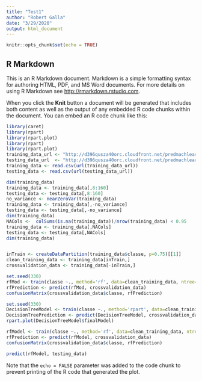 ```yaml
---
title: "Test1"
author: "Robert Galla"
date: "3/29/2020"
output: html_document
---
```


```r
knitr::opts_chunk$set(echo = TRUE)
```

## R Markdown

This is an R Markdown document. Markdown is a simple formatting syntax for authoring HTML, PDF, and MS Word documents. For more details on using R Markdown see <http://rmarkdown.rstudio.com>.

When you click the **Knit** button a document will be generated that includes both content as well as the output of any embedded R code chunks within the document. You can embed an R code chunk like this:

```r
library(caret)
library(rpart)
library(rpart.plot)
library(rpart)
library(rpart.plot)
training_data_url <- "http://d396qusza40orc.cloudfront.net/predmachlearn/pml-training.csv"
testing_data_url  <- "http://d396qusza40orc.cloudfront.net/predmachlearn/pml-testing.csv"
training_data <- read.csv(url(training_data_url))
testing_data <- read.csv(url(testing_data_url))
```

```r
dim(training_data)
training_data <- training_data[,8:160]
testing_data <- testing_data[,8:160]
no_variance <- nearZeroVar(training_data)
training_data <- training_data[,-no_variance]
testing_data <- testing_data[,-no_variance]
dim(training_data)
NACols <-  colSums(is.na(training_data))/nrow(training_data) < 0.95
training_data <- training_data[,NACols]
testing_data <- testing_data[,NACols]
dim(training_data)



```

```r
inTrain <- createDataPartition(training_data$classe, p=0.75)[[1]]
clean_training_data <- training_data[inTrain,]
crossvalidation_data <- training_data[-inTrain,]

```
```r
set.seed(330)
rfMod <- train(classe ~., method='rf', data=clean_training_data, ntree=128)
rfPrediction <- predict(rfMod, crossvalidation_data)
confusionMatrix(crossvalidation_data$classe, rfPrediction)
```

```r
set.seed(330)
DecisionTreeModel <- train(classe ~., method='rpart', data=clean_training_data)
DecisionTreePrediction <- predict(DecisionTreeModel, crossvalidation_data)
rpart.plot(DecisionTreeModel$finalModel)
```
```r
rfModel <- train(classe ~., method='rf', data=clean_training_data, ntree=128)
rfPrediction <- predict(rfModel, crossvalidation_data)
confusionMatrix(crossvalidation_data$classe, rfPrediction)
```

```r
predict(rfModel, testing_data)
```
Note that the `echo = FALSE` parameter was added to the code chunk to prevent printing of the R code that generated the plot.
